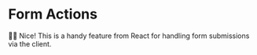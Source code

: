# Form Actions

👨‍💼 Nice! This is a handy feature from React for handling form submissions via
the client.
